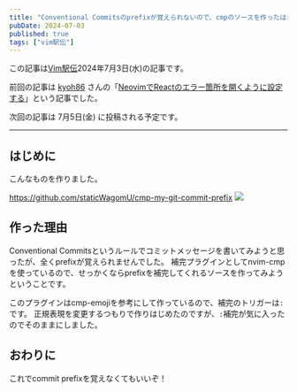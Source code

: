 ```yaml
---
title: "Conventional Commitsのprefixが覚えられないので、cmpのソースを作ったはなし"
pubDate: 2024-07-03
published: true
tags: ["vim駅伝"]
---
```


この記事は[Vim駅伝](https://vim-jp.org/ekiden/)2024年7月3日(水)の記事です。

前回の記事は [kyoh86](https://github.com/kyoh86) さんの「[NeovimでReactのエラー箇所を開くように設定する](https://zenn.dev/vim_jp/articles/5a245a6c278929)」という記事でした。

次回の記事は 7月5日(金) に投稿される予定です。

---

## はじめに

こんなものを作りました。

https://github.com/staticWagomU/cmp-my-git-commit-prefix
![](/images/blog/2024-07-03-vim-ekiden/Animation.gif)

## 作った理由

Conventional Commitsというルールでコミットメッセージを書いてみようと思ったが、全くprefixが覚えられませんでした。
補完プラグインとしてnvim-cmpを使っているので、せっかくならprefixを補完してくれるソースを作ってみようということです。

このプラグインはcmp-emojiを参考にして作っているので、補完のトリガーは`:`です。
正規表現を変更するつもりで作りはじめたのですが、`:`補完が気に入ったのでそのままにしました。

## おわりに

これでcommit prefixを覚えなくてもいいぞ！
